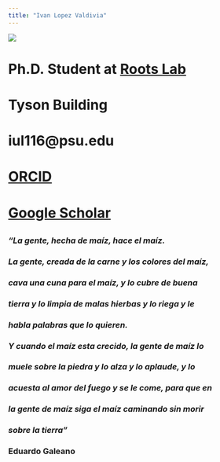 ```yaml
---
title: "Ivan Lopez Valdivia"
---
```



![](IMG_0871.png)

# Ph.D. Student at [Roots Lab](https://plantscience.psu.edu/research/labs/roots)
# Tyson Building
# iul116@psu.edu
# [ORCID](https://orcid.org/0000-0003-1955-4989)
# [Google Scholar]()
##
##
### _"La gente, hecha de maíz, hace el maíz._
### _La gente, creada de la carne y los colores del maíz,_
### _cava una cuna para el maíz, y lo cubre de buena_
### _tierra y lo limpia de malas hierbas y lo riega y le_
### _habla palabras que lo quieren._
### _Y cuando el maíz esta crecido, la gente de maíz lo_
### _muele sobre la piedra y lo alza y lo aplaude, y lo_
### _acuesta al amor del fuego y se le come, para que en_
### _la gente de maíz siga el maíz caminando sin morir_
### _sobre la tierra"_
### 
### Eduardo Galeano
